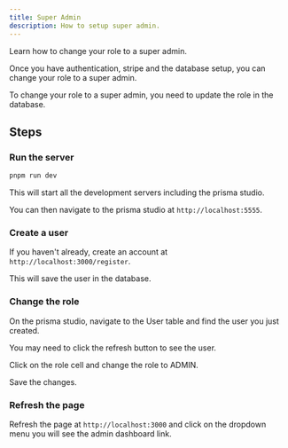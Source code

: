 ```yaml
---
title: Super Admin
description: How to setup super admin.
---
```


Learn how to change your role to a super admin.

Once you have authentication, stripe and the database setup, you can change your role to a super admin.

To change your role to a super admin, you need to update the role in the database.

## Steps

<Steps>

### Run the server

```bash
pnpm run dev
```

This will start all the development servers including the prisma studio.

You can then navigate to the prisma studio at `http://localhost:5555`.

### Create a user

If you haven't already, create an account at `http://localhost:3000/register`.

This will save the user in the database.

### Change the role

On the prisma studio, navigate to the User table and find the user you just created.

You may need to click the refresh button to see the user.

Click on the role cell and change the role to ADMIN.

Save the changes.

### Refresh the page

Refresh the page at `http://localhost:3000` and click on the dropdown menu you will see the admin dashboard link.

</Steps>
